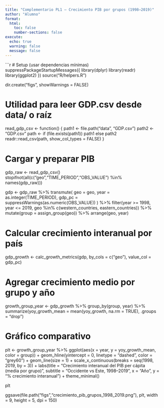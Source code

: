 ---
title: "Complementario PL1 – Crecimiento PIB por grupos (1998–2019)"
author: "Alumno"
format:
  html:
    toc: false
    number-sections: false
execute:
  echo: true
  warning: false
  message: false
---

```{r}
# Setup (usar dependencias mínimas)
suppressPackageStartupMessages({
  library(dplyr)
  library(readr)
  library(ggplot2)
})
source("R/helpers.R")

dir.create("figs", showWarnings = FALSE)

# Utilidad para leer GDP.csv desde data/ o raíz
read_gdp_csv <- function() {
  path1 <- file.path("data", "GDP.csv")
  path2 <- "GDP.csv"
  path <- if (file.exists(path1)) path1 else path2
  readr::read_csv(path, show_col_types = FALSE)
}

# Cargar y preparar PIB
gdp_raw <- read_gdp_csv()
stopifnot(all(c("geo","TIME_PERIOD","OBS_VALUE") %in% names(gdp_raw)))

gdp <- gdp_raw %>%
  transmute(
    geo = geo,
    year = as.integer(TIME_PERIOD),
    gdp_pc = suppressWarnings(as.numeric(OBS_VALUE))
  ) %>%
  filter(year >= 1998, year <= 2019,
         geo %in% c(western_countries, eastern_countries)) %>%
  mutate(group = assign_group(geo)) %>%
  arrange(geo, year)

# Calcular crecimiento interanual por país
gdp_growth <- calc_growth_metrics(gdp, by_cols = c("geo"), value_col = gdp_pc)

# Agregar crecimiento medio por grupo y año
growth_group_year <- gdp_growth %>%
  group_by(group, year) %>%
  summarize(yoy_growth_mean = mean(yoy_growth, na.rm = TRUE), .groups = "drop")

# Gráfico comparativo
plt <- growth_group_year %>%
  ggplot(aes(x = year, y = yoy_growth_mean, color = group)) +
  geom_hline(yintercept = 0, linetype = "dashed", color = "grey60") +
  geom_line(size = 1) +
  scale_x_continuous(breaks = seq(1998, 2019, by = 3)) +
  labs(title = "Crecimiento interanual del PIB per cápita (media por grupo)",
       subtitle = "Occidente vs Este, 1998–2019",
       x = "Año",
       y = "% crecimiento interanual") +
  theme_minimal()

plt

ggsave(file.path("figs","crecimiento_pib_grupos_1998_2019.png"), plt, width = 9, height = 5, dpi = 150)
